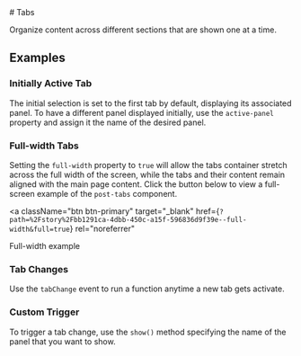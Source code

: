 
<Meta of={TabStories} />

<div className="docs-title">
  # Tabs

<link-design of={JSON.stringify(TabStories)}></link-design>

</div>

<div className="lead">Organize content across different sections that are shown one at a time.</div>

<Canvas sourceState="shown" of={TabStories.Default} />

<Controls of={TabStories.Default} />

<ComponentsPackageInstall component="<post-tabs>" />

## Examples

### Initially Active Tab

The initial selection is set to the first tab by default, displaying its associated panel.
To have a different panel displayed initially,
use the `active-panel` property and assign it the name of the desired panel.

<Canvas of={TabStories.ActivePanel} />

### Full-width Tabs

Setting the `full-width` property to `true` will allow the tabs container stretch across the full width of the screen, while the tabs and their content remain aligned with the main page content. Click the button below to view a full-screen example of the `post-tabs` component.

<a
  className="btn btn-primary"
  target="_blank"
  href={`?path=%2Fstory%2Fbb1291ca-4dbb-450c-a15f-596836d9f39e--full-width&full=true`}
  rel="noreferrer"
>
  Full-width example
</a>

### Tab Changes

Use the `tabChange` event to run a function anytime a new tab gets activate.

<Source code={SampleTabChange} language="typescript" />

### Custom Trigger

To trigger a tab change, use the `show()` method specifying the name of the panel that you want to show.

<Source code={SampleCustomTrigger} language="typescript" />
